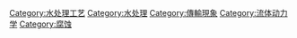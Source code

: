 {{Commonscat|Fouling}}

[[Category:水处理工艺|Category:水处理工艺]]
[[Category:水处理|Category:水处理]]
[[Category:傳輸現象|Category:傳輸現象]]
[[Category:流体动力学|Category:流体动力学]]
[[Category:腐蚀|Category:腐蚀]]